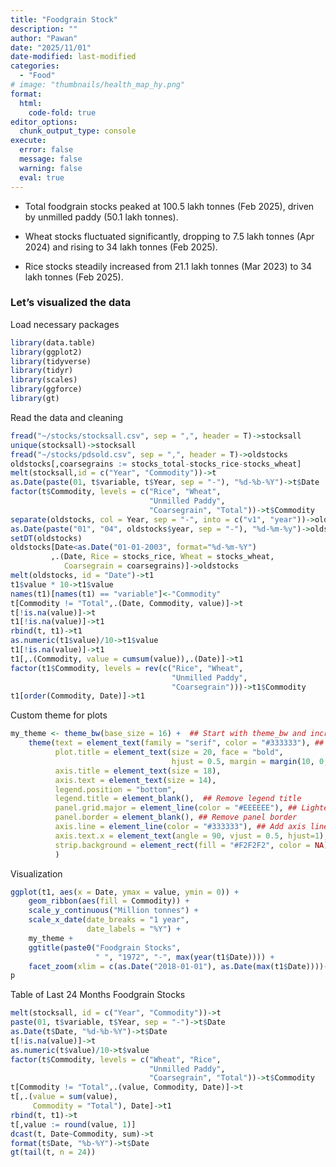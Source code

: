 ```yaml
---
title: "Foodgrain Stock"
description: ""
author: "Pawan"
date: "2025/11/01"
date-modified: last-modified
categories:
  - "Food"
# image: "thumbnails/health_map_hy.png"
format:
  html:
    code-fold: true
editor_options:
  chunk_output_type: console
execute:
  error: false
  message: false
  warning: false
  eval: true
---
```


+ Total foodgrain stocks peaked at 100.5 lakh tonnes (Feb 2025), driven by unmilled paddy (50.1 lakh tonnes).

+ Wheat stocks fluctuated significantly, dropping to 7.5 lakh tonnes (Apr 2024) and rising to 34 lakh tonnes (Feb 2025).

+ Rice stocks steadily increased from 21.1 lakh tonnes (Mar 2023) to 34 lakh tonnes (Feb 2025).

### Let's visualized the data
Load necessary packages
```r
library(data.table)
library(ggplot2)
library(tidyverse)
library(tidyr)
library(scales)
library(ggforce)
library(gt)
```

Read the data and cleaning

```r
fread("~/stocks/stocksall.csv", sep = ",", header = T)->stocksall
unique(stocksall)->stocksall
fread("~/stocks/pdsold.csv", sep = ",", header = T)->oldstocks
oldstocks[,coarsegrains := stocks_total-stocks_rice-stocks_wheat]
melt(stocksall,id = c("Year", "Commodity"))->t
as.Date(paste(01, t$variable, t$Year, sep = "-"), "%d-%b-%Y")->t$Date
factor(t$Commodity, levels = c("Rice", "Wheat",
                               "Unmilled Paddy",
                               "Coarsegrain", "Total"))->t$Commodity
separate(oldstocks, col = Year, sep = "-", into = c("v1", "year"))->oldstocks
as.Date(paste("01", "04", oldstocks$year, sep = "-"), "%d-%m-%y")->oldstocks$Date
setDT(oldstocks)
oldstocks[Date<as.Date("01-01-2003", format="%d-%m-%Y")
         ,.(Date, Rice = stocks_rice, Wheat = stocks_wheat,
            Coarsegrain = coarsegrains)]->oldstocks
melt(oldstocks, id = "Date")->t1
t1$value * 10->t1$value
names(t1)[names(t1) == "variable"]<-"Commodity"
t[Commodity != "Total",.(Date, Commodity, value)]->t
t[!is.na(value)]->t
t1[!is.na(value)]->t1
rbind(t, t1)->t1
as.numeric(t1$value)/10->t1$value
t1[!is.na(value)]->t1
t1[,.(Commodity, value = cumsum(value)),.(Date)]->t1
factor(t1$Commodity, levels = rev(c("Rice", "Wheat",
                                    "Unmilled Paddy",
                                    "Coarsegrain")))->t1$Commodity
t1[order(Commodity, Date)]->t1
```

Custom theme for plots

```r
my_theme <- theme_bw(base_size = 16) +  ## Start with theme_bw and increase base size
    theme(text = element_text(family = "serif", color = "#333333"), ## Set font family and color
          plot.title = element_text(size = 20, face = "bold",
                                    hjust = 0.5, margin = margin(10, 0, 10, 0)), ## Center and style title
          axis.title = element_text(size = 18),
          axis.text = element_text(size = 14),
          legend.position = "bottom",
          legend.title = element_blank(),  ## Remove legend title
          panel.grid.major = element_line(color = "#EEEEEE"), ## Lighter grid lines
          panel.border = element_blank(), ## Remove panel border
          axis.line = element_line(color = "#333333"), ## Add axis lines
          axis.text.x = element_text(angle = 90, vjust = 0.5, hjust=1),
          strip.background = element_rect(fill = "#F2F2F2", color = NA) ## Style facet strips (if used)
          )
```

Visualization

```r
ggplot(t1, aes(x = Date, ymax = value, ymin = 0)) +
    geom_ribbon(aes(fill = Commodity)) +
    scale_y_continuous("Million tonnes") +
    scale_x_date(date_breaks = "1 year",
                 date_labels = "%Y") +
    my_theme +
    ggtitle(paste0("Foodgrain Stocks",
                   " ", "1972", "-", max(year(t1$Date)))) +
    facet_zoom(xlim = c(as.Date("2018-01-01"), as.Date(max(t1$Date))))->p
p
```
Table of Last 24 Months Foodgrain Stocks

```r
melt(stocksall, id = c("Year", "Commodity"))->t
paste(01, t$variable, t$Year, sep = "-")->t$Date
as.Date(t$Date, "%d-%b-%Y")->t$Date
t[!is.na(value)]->t
as.numeric(t$value)/10->t$value
factor(t$Commodity, levels = c("Wheat", "Rice",
                               "Unmilled Paddy",
                               "Coarsegrain", "Total"))->t$Commodity
t[Commodity != "Total",.(value, Commodity, Date)]->t
t[,.(value = sum(value),
     Commodity = "Total"), Date]->t1
rbind(t, t1)->t
t[,value := round(value, 1)]
dcast(t, Date~Commodity, sum)->t
format(t$Date, "%b-%Y")->t$Date
gt(tail(t, n = 24))
```
